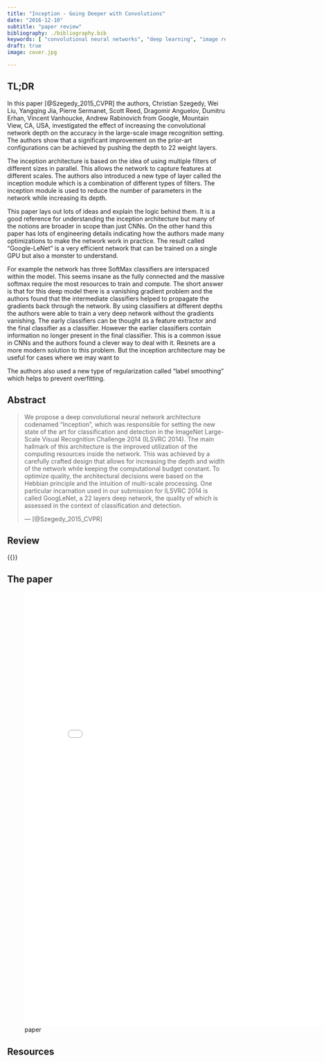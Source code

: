 ```yaml
---
title: "Inception - Going Deeper with Convolutions"
date: "2016-12-10"
subtitle: "paper review"
bibliography: ./bibliography.bib
keywords: [ "convolutional neural networks", "deep learning", "image recognition", "computer vision", Inception , GoogLeNet] 
draft: true
image: cover.jpg

---
```


## TL;DR

In this paper [@Szegedy_2015_CVPR] the authors, Christian Szegedy, Wei Liu, Yangqing Jia, Pierre Sermanet, Scott Reed, Dragomir Anguelov, Dumitru Erhan, Vincent Vanhoucke, Andrew Rabinovich from Google, Mountain View, CA, USA,  investigated the effect of increasing the convolutional network depth on the accuracy in the large-scale image recognition setting. The authors show that a significant improvement on the prior-art configurations can be achieved by pushing the depth to 22 weight layers.

The inception architecture is based on the idea of using multiple filters of different sizes in parallel. This allows the network to capture features at different scales. The authors also introduced a new type of layer called the inception module which is a combination of different types of filters. The inception module is used to reduce the number of parameters in the network while increasing its depth.

::: callout-warning

This paper lays out lots of ideas and explain the logic behind them. It is a good reference for understanding the inception architecture but many of the notions are broader in scope than just CNNs. On the other hand this paper has lots of engineering details indicating how the authors made many optimizations to make the network work in practice. The result called "Google-LeNet" is a very efficient network that can be trained on a single GPU but also a monster to understand.

For example the network has three SoftMax classifiers are interspaced within the model. This seems insane as the fully connected and the massive softmax require the most resources to train and compute. The short answer is that for this deep model there is a vanishing gradient problem and the authors found that the intermediate classifiers helped to propagate the gradients back through the network. By using classifiers at different depths the authors were able to train a very deep network without the gradients vanishing. The early classifiers can be thought as a feature extractor and the final classifier as a classifier. However the earlier classifiers contain information no longer present in the final classifier. This is a common issue in CNNs and the authors found a clever way to deal with it. Resnets are a more modern solution to this problem. But the inception architecture may be useful for cases where we may want to 

:::


The authors also used a new type of regularization called "label smoothing" which helps to prevent overfitting.

## Abstract 

> We propose a deep convolutional neural network architecture codenamed "Inception", which was responsible for setting the new state of the art for classification and detection in the ImageNet Large-Scale Visual Recognition Challenge 2014 (ILSVRC 2014). The main hallmark of this architecture is the improved utilization of the computing resources inside the network. This was achieved by a carefully crafted design that allows for increasing the depth and width of the network while keeping the computational budget constant. To optimize quality, the architectural decisions were based on the Hebbian principle and the intuition of multi-scale processing. One particular incarnation used in our submission for ILSVRC 2014 is called GoogLeNet, a 22 layers deep network, the quality of which is assessed in the context of classification and detection.
>
> --- [@Szegedy_2015_CVPR]


## Review

{{<lipsum>}}

## The paper

![paper](./paper.pdf){.col-page width="800px" height="1000px"}

## Resources
